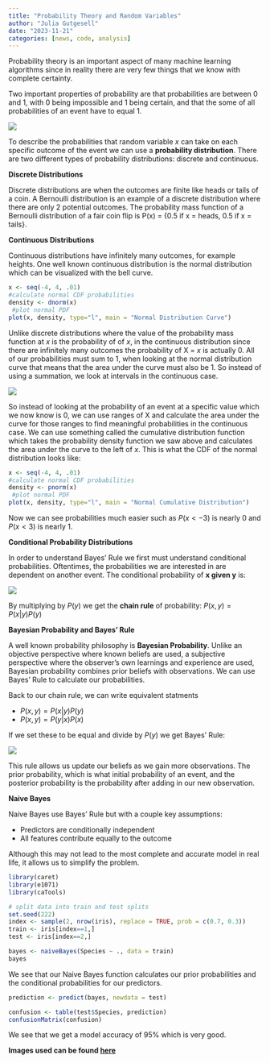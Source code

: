 ```yaml
---
title: "Probability Theory and Random Variables"
author: "Julia Gutgesell"
date: "2023-11-21"
categories: [news, code, analysis]
---
```


Probability theory is an important aspect of many machine learning algorithms since in reality there are very few things that we know with complete certainty.

Two important properties of probability are that probabilities are between 0 and 1, with 0 being impossible and 1 being certain, and that the some of all probabilities of an event have to equal 1.

![](axioms.png)

To describe the probabilities that random variable $x$ can take on each specific outcome of the event we can use a **probability distribution**. There are two different types of probability distributions: discrete and continuous.

**Discrete Distributions**

Discrete distributions are when the outcomes are finite like heads or tails of a coin. A Bernoulli distribution is an example of a discrete distribution where there are only 2 potential outcomes. The probability mass function of a Bernoulli distribution of a fair coin flip is P(x) = {0.5 if x = heads, 0.5 if x = tails}.

**Continuous Distributions**

Continuous distributions have infinitely many outcomes, for example heights. One well known continuous distribution is the normal distribution which can be visualized with the bell curve.

```r
x <- seq(-4, 4, .01)
#calculate normal CDF probabilities
density <- dnorm(x)
 #plot normal PDF
plot(x, density, type="l", main = "Normal Distribution Curve")
```

Unlike discrete distributions where the value of the probability mass function at $x$ is the probability of of $x$, in the continuous distribution since there are infinitely many outcomes the probability of X = $x$ is actually 0. All of our probabilities must sum to 1, when looking at the normal distribution curve that means that the area under the curve must also be 1. So instead of using a summation, we look at intervals in the continuous case.

![](integral.png)

So instead of looking at the probability of an event at a specific value which we now know is 0, we can use ranges of X and calculate the area under the curve for those ranges to find meaningful probabilities in the continuous case. We can use something called the cumulative distribution function which takes the probability density function we saw above and calculates the area under the curve to the left of $x$. This is what the CDF of the normal distribution looks like:

```r
x <- seq(-4, 4, .01)
#calculate normal CDF probabilities
density <- pnorm(x)
 #plot normal PDF
plot(x, density, type="l", main = "Normal Cumulative Distribution")
```

Now we can see probabilities much easier such as $P(x < -3)$ is nearly 0 and $P(x < 3)$ is nearly 1.

**Conditional Probability Distributions**

In order to understand Bayes' Rule we first must understand conditional probabilities. Oftentimes, the probabilities we are interested in are dependent on another event. The conditional probability of **x given y** is:

![](conditional.png) 

By multiplying by $P(y)$ we get the **chain rule** of probability: $P(x,y) = P(x|y) P(y)$

**Bayesian Probability and Bayes' Rule**

A well known probability philosophy is **Bayesian Probability**. Unlike an objective perspective where known beliefs are used, a subjective perspective where the observer's own learnings and experience are used, Bayesian probability combines prior beliefs with observations. We can use Bayes' Rule to calculate our probabilities.

Back to our chain rule, we can write equivalent statments

* $P(x,y) = P(x|y) P(y)$
* $P(x,y) = P(y|x) P(x)$

If we set these to be equal and divide by $P(y)$ we get Bayes' Rule:

![](Bayes.png)

This rule allows us update our beliefs as we gain more observations. The prior probability, which is what initial probability of an event, and the posterior probability is the probability after adding in our new observation. 



**Naive Bayes**

Naive Bayes use Bayes' Rule but with a couple key assumptions:

* Predictors are conditionally independent
* All features contribute equally to the outcome 

Although this may not lead to the most complete and accurate model in real life, it allows us to simplify the problem.

```r
library(caret)
library(e1071)
library(caTools)
```

```r
# split data into train and test splits
set.seed(222)
index <- sample(2, nrow(iris), replace = TRUE, prob = c(0.7, 0.3))
train <- iris[index==1,]
test <- iris[index==2,]

```


```r
bayes <- naiveBayes(Species ~ ., data = train)
bayes
```
We see that our Naive Bayes function calculates our prior probabilities and the conditional probabilities for our predictors.

```r
prediction <- predict(bayes, newdata = test)

confusion <- table(test$Species, prediction)
confusionMatrix(confusion)
```

We see that we get a model accuracy of 95% which is very good.


**Images used can be found [here](https://towardsdatascience.com/probability-fundamentals-of-machine-learning-part-1-a156b4703e69)**